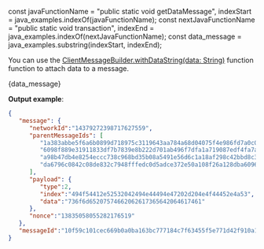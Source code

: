 
const javaFunctionName = "public static void getDataMessage",
  indexStart = java_examples.indexOf(javaFunctionName);
const nextJavaFunctionName = "public static void transaction",
  indexEnd = java_examples.indexOf(nextJavaFunctionName);
const data_message = java_examples.substring(indexStart, indexEnd);

You can use the
[ClientMessageBuilder.withDataString(data: String)](./../libraries/java/api_reference#withdatastringdata-clientmessagebuilder) function
function to attach data to a message.

<CodeBlock className="language-javascript">
    {data_message}
</CodeBlock>

**Output example**:

```json
{
   "message": {
      "networkId":"14379272398717627559",
      "parentMessageIds": [
         "1a383abbe5f6a6b0899d718975c3119643aa784a68d04075f4e986fd7a0c0e4b",
         "6098f889e31911833df7b7839e8b222d701ab496f7dfa1a719087edf4fa7ae52",
         "a98b47db4e8254eccc738c968bd35b08a5491e56d6c1a18af298c42bbd8c3a46",
         "da6796c0842c08de832c7948fffedc0d5adce372e50a108f26a128dba6096d31"
      ],
      "payload": {
         "type":2,
         "index":"494f54412e52532042494e44494e47202d204e4f44452e4a53",
         "data":"736f6d65207574662062617365642064617461"
      },
      "nonce":"13835058055282176519"
   },
   "messageId":"10f59c101cec669b0a0ba163bc777184c7f63455f5e771d42f910a1ba2ad20ff"
}
```
